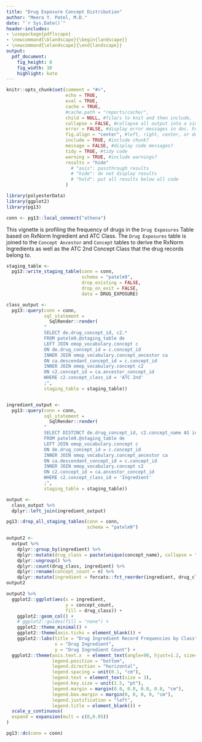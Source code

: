 ```yaml
---
title: "Drug Exposure Concept Distribution"
author: "Meera Y. Patel, M.D."
date: "`r Sys.Date()`"
header-includes:
- \usepackage{pdflscape}
- \newcommand{\blandscape}{\begin{landscape}}
- \newcommand{\elandscape}{\end{landscape}}
output:
  pdf_document:
    fig_height: 8
    fig_width: 10
    highlight: kate
---
```


```r
knitr::opts_chunk$set(comment = "#>",
                      echo = TRUE,
                      eval = TRUE,
                      cache = TRUE,
                      #cache.path = "reports/cache/",
                      child = NULL, #file/s to knit and then include,
                      collapse = FALSE, #collapse all output into a single block,
                      error = FALSE, #display error messages in doc. FALSE stops render when error is thrown
                      fig.align = "center", #left, right, center, or default
                      include = TRUE, #include chunk?
                      message = FALSE, #display code messages?
                      tidy = TRUE, #tidy code 
                      warning = TRUE, #include warnings?
                      results = "hide"
                        # "asis": passthrough results
                        # "hide": do not display results 
                        # "hold": put all results below all code
                      )
```

```r
library(polyesterData)
library(ggplot2)
library(pg13)
```


```r
conn <- pg13::local_connect("athena")
```


This vignette is profiling the frequency of drugs in the `Drug Exposures` Table based on RxNorm Ingredient and ATC Class.  The `Drug Exposures` table is joined to the `Concept Ancestor` and `Concept` tables to derive the RxNorm Ingredients as well as the ATC 2nd Concept Class that the drug records belong to.  

```r
staging_table <-
  pg13::write_staging_table(conn = conn, 
                            schema = "patelm9",
                            drop_existing = FALSE,
                            drop_on_exit = FALSE,
                            data = DRUG_EXPOSURE)

class_output <-
  pg13::query(conn = conn, 
              sql_statement = 
                SqlRender::render(
              "
              SELECT de.drug_concept_id, c2.* 
              FROM patelm9.@staging_table de 
              LEFT JOIN omop_vocabulary.concept c 
              ON de.drug_concept_id = c.concept_id
              INNER JOIN omop_vocabulary.concept_ancestor ca 
              ON ca.descendant_concept_id = c.concept_id 
              INNER JOIN omop_vocabulary.concept c2 
              ON c2.concept_id = ca.ancestor_concept_id 
              WHERE c2.concept_class_id = 'ATC 2nd'
              ;",
              staging_table = staging_table))


ingredient_output <-
  pg13::query(conn = conn, 
              sql_statement = 
                SqlRender::render(
              "
              SELECT DISTINCT de.drug_concept_id, c2.concept_name AS ingredient
              FROM patelm9.@staging_table de 
              LEFT JOIN omop_vocabulary.concept c 
              ON de.drug_concept_id = c.concept_id
              INNER JOIN omop_vocabulary.concept_ancestor ca
              ON ca.descendant_concept_id = c.concept_id 
              INNER JOIN omop_vocabulary.concept c2 
              ON c2.concept_id = ca.ancestor_concept_id
              WHERE c2.concept_class_id = 'Ingredient'
              ;",
              staging_table = staging_table))

output <-
  class_output %>%
  dplyr::left_join(ingredient_output) 

pg13::drop_all_staging_tables(conn = conn,
                              schema = "patelm9")
```

```r
output2 <-
  output %>%
    dplyr::group_by(ingredient) %>%
    dplyr::mutate(drug_class = paste(unique(concept_name), collapse = ",\n")) %>%
    dplyr::ungroup() %>%
    dplyr::count(drug_class, ingredient) %>%
    dplyr::rename(concept_count = n) %>%
    dplyr::mutate(ingredient = forcats::fct_reorder(ingredient, drug_class))
output2
```

\newpage
\blandscape

```r
output2 %>%
  ggplot2::ggplot(aes(x = ingredient, 
                      y = concept_count,
                      fill = drug_class)) +
    ggplot2::geom_col() +
    # ggplot2::guides(fill = "none") +
    ggplot2::theme_minimal() +
    ggplot2::theme(axis.ticks = element_blank()) +
    ggplot2::labs(title = "Drug Ingredient Record Frequencies by Class",
                  x = "Drug Ingredient",
                  y = "Drug Ingredient Count") +
  ggplot2::theme(axis.text.x  = element_text(angle=90, hjust=1.2, size=3),
                 legend.position = "bottom",
                 legend.direction = "horizontal",
                 legend.spacing = unit(0.1, "cm"),
                 legend.text = element_text(size = 3),
                 legend.key.size = unit(1.5, "pt"),
                 legend.margin = margin(0.0, 0.0, 0.0, 0.0, "cm"),
                 legend.box.margin = margin(0, 0, 0, 0, "cm"),
                 legend.justification = "left",
                 legend.title = element_blank()) + 
  scale_y_continuous(
  expand = expansion(mult = c(0,0.05))
)
```

\elandscape

```r
pg13::dc(conn = conn)
```

